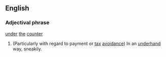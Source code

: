 ==English==
===Adjectival phrase===
[[under]] [[the]] [[counter]]
#{{Colloquial}} (Particularly with regard to payment or [[tax]] [[avoidance]]) In an [[underhand]] way, sneakily.